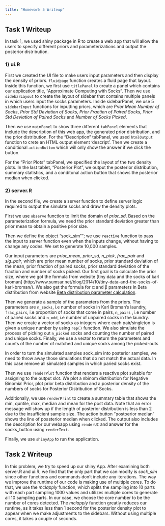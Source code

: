 ```yaml
---
title: "Homework 5 Writeup"
---
```

## Task 1 Writeup

In task 1, we used shiny package in R to create a web app that will allow the users to specify different priors and parameterizations and output the posterior distribution. 

### 1) ui.R

First we created the UI file to make users input parameters and then display the density of priors. `fluidpage` function creates a fluid page that layout. Inside this function, we first use `titlePanel` to create a panel which contains our application title, "Approximate Computing with Socks". Then we use `sidebarLayout` to create the layout of sidebar that contains multiple panels in which users input the socks parameters. Inside sidebarPanel, we use 5 `sidebarInput ` functions for inputting priors, which are *Prior Mean Number of Socks*, *Prior Std Deviation of Socks*, *Prior Fraction of Paired Socks*, *Prior Std Deviation of Paired Socks* and *Number of Socks Picked*. 

Then we use `mainPanel` to show three different `tabPanel` elements that include the description of this web app, the generated prior distribution, and the prior distribution. For the "Description" tabPanel, we used `htmlOutput` function to crete an HTML output element 'descript'. Then we create a conditional `actionButton` which will only show the answer if we click the button. 

For the "Prior Plots" tabPanel, we specified the layout of the two density plots. In the last tablet, "Posterior Plot", we output the posterior distribution, summary statistics, and a conditonal action button that shows the posterior median when clicked. 


### 2) server.R

In the second file, we create a server function to define server logic required to output the simulate socks and draw the density plots. 

First we use `observe` function to limit the domain of *prior_sd*. Based on the parameterization formula, we need the prior standard deviation greater than prior mean to obtain a positive prior size.

Then we define the object "sock_sim""; we use `reactive` function to pass the input to server function even when the inputs change, without having to change any codes. We set to generate 10,000 samples.

Our input parameters are *prior_mean*, *prior_sd*, *n_pick*, *frac_pair* and *sig_pair*, which are prior mean number of socks, prior standard deviation of the mean, prior fraction of paired socks, prior standard deviation of the fraction and number of socks picked. Our first goal is to calculate the prior size, where we got the formula from website [tiny data and the socks of karl broman] (http://www.sumsar.net/blog/2014/10/tiny-data-and-the-socks-of-karl-broman/). We also get the formula for α and β parameters in Beta distribution from website [Beta distribution parameter calculation](http://stats.stackexchange.com/questions/12232/calculating-the-parameters-of-a-beta-distribution-using-the-mean-and-variance). 

Then we generate a sample of the parameters from the priors. The parameters are `n_socks`, i.e number of socks in Karl Broman’s laundry, `frac_pairs`, i.e proportion of socks that come in pairs, `n_pairs` , i.e number of paired socks and `n_odd`, i.e number of unpaired socks in the laundry. Then we create a vector of socks as integers where each pair/singleton is given a unique number by using `rep()` function. We also simulate the process of picking out `n_picked` socks and counting the number of paired and unique socks. Finally, we use a vector to return the parameters and counts of the number of matched and unique socks among the picked-outs. 

In order to turn the simulated samples sock_sim into posterior samples, we need to throw away those simulations that do not match the actual data. In this case remove all simulated samples in which paried socks exist.

Then we use `renderPlot` function that renders a reactive plot suitable for assigning to the output slot. We plot a nbinom distribution for Negative Binomial Prior, plot prior beta distribution and a posterior density of the numbers of socks for Posterior Distribution of Socks.

Additionally, we use `renderPrint` to create a summary table that shows the min, quntile, max, median and mean for the post data.  Note that an error message will show up if the length of posterior distribution is less than 2 due to the insufficient sample size. The action button "postoerior median" shows the line of poasterior median when clicked. The output also includes the description for our webapp using `renderUI` and answer for the socks_button using `renderText`. 

Finally, we use `shinyApp` to run the application.




## Task 2 Writeup

In this problem, we try to speed up our shiny App. After examining both server.R and ui.R, we find that the only part that we can modify is *sock_sim* since other functions and commands don't include any iterations. The way we improve the runtime of our code is making use of multiple cores. To do that, we use the *mclapply* function, which splits the sampling into 10 parts with each part sampling 1000 values and utilizes multiple cores to generate all 10 sampling parts. In our case, we choose the core number to be the number of cores detected. The *mclapply* function greatly reduces our runtime, as it takes less than 1 second for the posterior density plot to appear when we make adjustments to the sidebars. Without using multiple cores, it takes a couple of seconds.